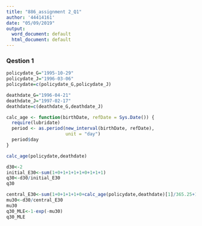```yaml
---
title: "886_assignment 2_Q1"
author: '44414161'
date: "05/09/2019"
output:
  word_document: default
  html_document: default
---
```

### Qestion 1 

```r
policydate_G="1995-10-29"
policydate_J="1996-03-06"
policydate=c(policydate_G,policydate_J)

deathdate_G="1996-04-21"
deathdate_J="1997-02-17"
deathdate=c(deathdate_G,deathdate_J)

calc_age <- function(birthDate, refDate = Sys.Date()) {
  require(lubridate)
  period <- as.period(new_interval(birthDate, refDate),
                      unit = "day")
  period$day
}

calc_age(policydate,deathdate)
```

```r
d30<-2
initial_E30<-sum(1+0+1+1+1+1+0+1+1+1)
q30<-d30/initial_E30
q30
```

```r
central_E30<-sum(1+0+1+1+1+0+calc_age(policydate,deathdate)[1]/365.25+1+1+calc_age(policydate,deathdate)[2]/365.25)
mu30<-d30/central_E30
mu30
q30_MLE<-1-exp(-mu30)
q30_MLE
```

